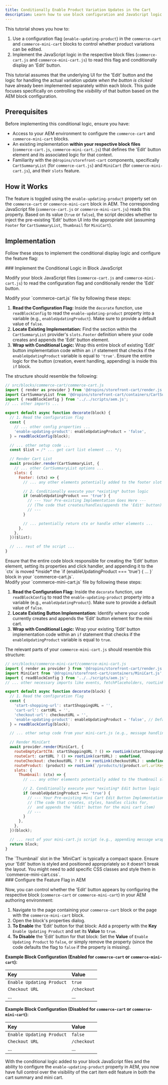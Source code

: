 ```yaml
---
title: Conditionally Enable Product Variation Updates in the Cart
description: Learn how to use block configuration and JavaScript logic to conditionally enable or disable the editing of product variations from the cart and mini cart.
---
```



This tutorial shows you how to:

1.  Use a configuration flag (`enable-updating-product`) in the `commerce-cart` and `commerce-mini-cart` blocks to control whether product variations can be edited.
2.  Implement the JavaScript logic in the respective block files (`commerce-cart.js` and `commerce-mini-cart.js`) to read this flag and conditionally display an 'Edit' button.

This tutorial assumes that the underlying UI for the 'Edit' button and the logic for handling the actual variation update *when the button is clicked* have already been implemented separately within each block. This guide focuses specifically on controlling the *visibility* of that button based on the AEM block configuration.

## Prerequisites

Before implementing this conditional logic, ensure you have:

- Access to your AEM environment to configure the `commerce-cart` and `commerce-mini-cart` blocks.
- An existing implementation **within your respective block files** (`commerce-cart.js`, `commerce-mini-cart.js`) that defines the 'Edit' button element and its associated logic for that context.
- Familiarity with the `@dropins/storefront-cart` components, specifically `CartSummaryList` (for `commerce-cart.js`) and `MiniCart` (for `commerce-mini-cart.js`), and their `slots` feature.

## How it Works

The feature is toggled using the `enable-updating-product` property set on the `commerce-cart` or `commerce-mini-cart` block in AEM. The corresponding JavaScript file (`commerce-cart.js` or `commerce-mini-cart.js`) reads this property. Based on its value (`true` or `false`), the script decides whether to inject the pre-existing 'Edit' button UI into the appropriate slot (assuming `Footer` for `CartSummaryList`, `Thumbnail` for `MiniCart`).

## Implementation

Follow these steps to implement the conditional display logic and configure the feature flag:

<Tasks>
<Task>
### Implement the Conditional Logic in Block JavaScript

Modify your block JavaScript files (`commerce-cart.js` and `commerce-mini-cart.js`) to read the configuration flag and conditionally render the 'Edit' button.

<Tabs>
<TabItem label="commerce-cart.js">
Modify your `commerce-cart.js` file by following these steps:

1.  **Read the Configuration Flag:** Inside the `decorate` function, use `readBlockConfig` to read the `enable-updating-product` property into a variable (e.g., `enableUpdatingProduct`). Make sure to provide a default value of `false`.
2.  **Locate Existing Implementation:** Find the section within the `CartSummaryList` provider's `slots.Footer` definition where your code creates and appends the 'Edit' button element.
3.  **Wrap with Conditional Logic:** Wrap this entire block of existing 'Edit' button implementation code within an `if` statement that checks if the `enableUpdatingProduct` variable is equal to `'true'`. Ensure the entire logic for the button (creation, event handling, appending) is inside this `if` block.

The structure should resemble the following:

```javascript
// src/blocks/commerce-cart/commerce-cart.js
import { render as provider } from '@dropins/storefront-cart/render.js';
import CartSummaryList from '@dropins/storefront-cart/containers/CartSummaryList.js';
import { readBlockConfig } from '../../scripts/aem.js';
// ... other imports ...

export default async function decorate(block) {
  // 1. Read the configuration flag
  const {
    // ... other config properties ...
    'enable-updating-product': enableUpdatingProduct = 'false',
  } = readBlockConfig(block);

  // ... other setup code ...
  const $list = /* ... get cart list element ... */;

  // Render Cart List
  await provider.render(CartSummaryList, {
    // ... other CartSummaryList options ...
    slots: {
      Footer: (ctx) => {
        // ... any other elements potentially added to the footer slot ...

        // 2. Conditionally execute your *existing* button logic
        if (enableUpdatingProduct === 'true') {
          // --- Your Pre-existing Implementation Goes Here ---
          // (The code that creates/handles/appends the 'Edit' button)
          // ---
        }

        // ... potentially return ctx or handle other elements ...
      },
    },
  })($list);

  // ... rest of the script ...
}
```

<Aside type="caution" title="Placement is Key (Cart)">
  Ensure that the entire code block responsible for creating the 'Edit' button element, setting its properties and click handler, and appending it to the `ctx` is moved *inside* the `if (enableUpdatingProduct === 'true') { ... }` block in your `commerce-cart.js`.
</Aside>
</TabItem>

<TabItem label="commerce-mini-cart.js">
Modify your `commerce-mini-cart.js` file by following these steps:

1.  **Read the Configuration Flag:** Inside the `decorate` function, use `readBlockConfig` to read the `enable-updating-product` property into a variable (e.g., `enableUpdatingProduct`).  Make sure to provide a default value of `false`.
2.  **Locate Existing Button Implementation:** Identify where your code currently creates and appends the 'Edit' button element for the mini cart.
3.  **Wrap with Conditional Logic:** Wrap your existing 'Edit' button implementation code within an `if` statement that checks if the `enableUpdatingProduct` variable is equal to `true`.

The relevant parts of your `commerce-mini-cart.js` should resemble this structure:

```javascript
// src/blocks/commerce-mini-cart/commerce-mini-cart.js
import { render as provider } from '@dropins/storefront-cart/render.js';
import MiniCart from '@dropins/storefront-cart/containers/MiniCart.js';
import { readBlockConfig } from '../../scripts/aem.js';
// ... other necessary imports like events, fetchPlaceholders, rootLink ...

export default async function decorate(block) {
  // 1. Read the configuration flag
  const {
    'start-shopping-url': startShoppingURL = '',
    'cart-url': cartURL = '',
    'checkout-url': checkoutURL = '',
    'enable-updating-product': enableUpdatingProduct = 'false', // Default to false
  } = readBlockConfig(block);

  // ... other setup code from your mini-cart.js (e.g., message handling) ...

  // Render MiniCart
  await provider.render(MiniCart, {
    routeEmptyCartCTA: startShoppingURL ? () => rootLink(startShoppingURL) : undefined,
    routeCart: cartURL ? () => rootLink(cartURL) : undefined,
    routeCheckout: checkoutURL ? () => rootLink(checkoutURL) : undefined,
    routeProduct: (product) => rootLink(`/products/${product.url.urlKey}/${product.topLevelSku}`),
    slots: {
      Thumbnail: (ctx) => {
        // ... any other elements potentially added to the thumbnail slot ...

        // 2. Conditionally execute your *existing* Edit button logic
        if (enableUpdatingProduct === 'true') {
          // --- Your Pre-existing Mini Cart Edit Button Implementation Goes Here ---
          // (The code that creates, styles, handles clicks for, 
          //  and appends the 'Edit' button for the mini cart item)
          // ---
        }
      },
    },
  })(block);

  // ... rest of your mini-cart.js script (e.g., appending message wrappers if any) ...
  return block;
}
```

<Aside type="caution" title="Placement and Styling (Mini Cart)">
  The `Thumbnail` slot in the `MiniCart` is typically a compact space. Ensure your 'Edit' button is styled and positioned appropriately so it doesn't break the layout. You might need to add specific CSS classes and style them in `commerce-mini-cart.css`. 
</Aside>
</TabItem>
</Tabs>
</Task>

<Task>
### Configure the Feature Flag in AEM

Now, you can control whether the 'Edit' button appears by configuring the respective block (`commerce-cart` or `commerce-mini-cart`) in your AEM authoring environment:

1.  Navigate to the page containing your `commerce-cart` block or the page with the `commerce-mini-cart` block.
2.  Open the block's properties dialog.
3.  **To Enable** the 'Edit' button for that block: Add a property with the **Key** `Enable Updating Product` and set its **Value** to `true`.
4.  **To Disable** the 'Edit' button for that block: Set the **Value** of `Enable Updating Product` to `false`, or simply remove the property (since the code defaults the flag to `false` if the property is missing).

**Example Block Configuration (Enabled for `commerce-cart` or `commerce-mini-cart`):**

| Key                       | Value |
| :------------------------ | :---- |
| `Enable Updating Product` | `true`|
| `Checkout URL`            | `/checkout` |  *(Example of another common property)*
| ...                       | ...   |

**Example Block Configuration (Disabled for `commerce-cart` or `commerce-mini-cart`):**

| Key                       | Value |
| :------------------------ | :---- |
| `Enable Updating Product` | `false`|
| `Checkout URL`            | `/checkout` | *(Example of another common property)*
| ...                       | ...   |

</Task>
</Tasks>

With the conditional logic added to your block JavaScript files and the ability to configure the `enable-updating-product` property in AEM, you now have full control over the visibility of the cart item edit feature in both the cart summary and mini cart. 